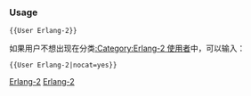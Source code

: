 {{Userbox-level
| level = 2a
| id = [[Erlang]]
| info = 這位用戶能'''[[:Category:Erlang-2 使用者|一般地]]'''使用'''[[:Category:Erlang 使用者|Erlang]]'''。
| usercategory = Erlang-2 使用者
| nocat = {{{nocat|}}}
}}<noinclude>[[Category:程式用戶框模板|Erlang-2]]

{{brClear}}
=== Usage ===

<tt><nowiki>{{User Erlang-2}}</nowiki></tt>

如果用户不想出现在分类[[:Category:Erlang-2 使用者]]中，可以输入：

<tt><nowiki>{{User Erlang-2|nocat=yes}}</nowiki></tt>

[[Category:程式用戶框模板|Erlang-2]]
</noinclude>